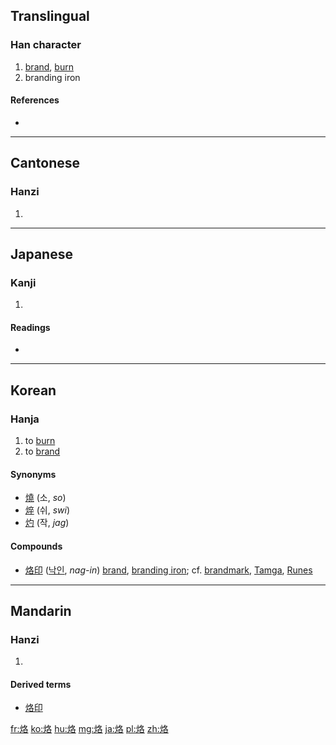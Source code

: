{{also|烙}}
==Translingual==

===Han character===
{{Han char|rn=86|rad=火|as=06|sn=10|four=9786<sub>4</sub>|canj=火竹水口 (FHER)}}

# [[brand]], [[burn]]
# branding iron

====References====
* {{Han ref|kx=0670.180|dkj=19014|dj=1079.100|hdz=32200.160|uh=70D9|ud=28889|bh=AF4F|bd=44879}}

----

==Cantonese==

===Hanzi===
{{yue-hanzi|jyut=|y=lok3}}

# {{defn|lang=yue|sort=火06}}

----

==Japanese==

===Kanji===
{{ja-kanji|grade=|rs=火06}}

# {{defn|lang=ja|sort=火06}}

====Readings====
* {{ja-readings|on=[[らく]] (raku), [[かく]] (kaku)|kun=[[やく]] (yaku)}}

----

==Korean==

===Hanja===
{{ko-hanja|hangeul=[[락]]>[[낙]]|eumhun=|rv=rak>nak|mr=rak>nak|y=lak>nak}}

# to [[burn]]
# to [[brand]] 

====Synonyms====
* [[燒]] (소, ''so'')
* [[焠]] (쉬, ''swi'')
* [[灼]] (작, ''jag'') 

====Compounds====
* [[烙印]] ([[낙인]], ''nag-in'') [[brand]], [[branding iron]]; cf. [[brandmark]], [[w:Tamga|Tamga]], [[w:Runes|Runes]]

----

==Mandarin==

===Hanzi===
{{cmn-hanzi|pin=[[lào]] ([[lao4]])|wg=lo<sup>4</sup>}}

# {{defn|lang=cmn|sort=火06}}

====Derived terms====
* [[烙印]]

[[fr:烙]]
[[ko:烙]]
[[hu:烙]]
[[mg:烙]]
[[ja:烙]]
[[pl:烙]]
[[zh:烙]]